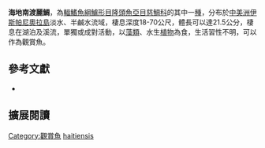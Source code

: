{{Speciesbox
| name = 海地南渡麗鯛
| status = NE
| status_system = IUCN3.1
| image = 
| image_width = 260px
| image_caption = 
| genus = Nandopsis
| species = haitiensis
| authority = [[Tee-Van|Tee-Van]], 1935
| synonyms = *''Cichlasoma haitiensis''<br /><small>Tee-Van, 1935 </small>
*''Cichlasoma haitiense''<br /><small>Tee-Van, 1935 </small>
*''Cichlasoma vombergi'' <br /><small>Ladiges, 1938</small>
*''Nandopsis vombergae'' <br /><small>Ladiges, 1938</small>
*''Cichlasoma vombergae''<br /><small>Ladiges, 1938</small>
}}

'''海地南渡麗鯛'''，為[[輻鰭魚綱|輻鰭魚綱]][[鱸形目|鱸形目]][[隆頭魚亞目|隆頭魚亞目]][[慈鯛科|慈鯛科]]的其中一[[種|種]]，分布於[[中美洲|中美洲]][[伊斯帕尼奧拉島|伊斯帕尼奧拉島]]淡水、半鹹水流域，棲息深度18-70公尺，體長可以達21.5公分，棲息在湖泊及溪流，單獨或成對活動，以[[藻類|藻類]]、水生[[植物|植物]]為食，生活習性不明，可以作為觀賞魚。

== 參考文獻 ==
*{{FishBase_species|genus=Nandopsis|species=haitiensis|year=2013|month=6}}

== 擴展閱讀 ==
{{refbegin}}
{{wikispecies-inline|Nandopsis haitiensis|海地南渡麗鯛}}
{{refend}}
{{Taxonbar|from=Q2013508}}

[[Category:觀賞魚|Category:觀賞魚]]
[[Category:南渡麗鯛屬|haitiensis]]


{{鱸形目小作品}}